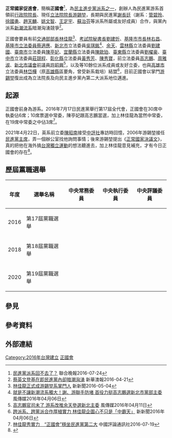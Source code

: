 {{Infobox political party
 |name          = 正常國家促進會
 |lang1         = 英語
 |name_lang1    = Taiwan Normal Country Promotion Association
 |colorcode     = #5D2971
 |abbreviation  = 正國會、TNCPA
 |foundation    = 2016年
 |predecessor   = {{plainlist|
* 游系
  }}
 |founder       = [[游錫堃|游錫堃]]
 |think_tank    = 正常國家文化基金會
 |seats1_title  = 票選中常委
 |seats1        = {{Infobox political party/seats|2|10|hex=#5d2971}}<ref>{{cite news|author=丘采薇|url=https://udn.com/news/story/6656/4713986?from=udn-relatednews_ch2|title=民進黨中常委出爐維持派系平衡 康裕成當選中評會主委|publisher=[[聯合報|聯合報]]|date=2020-07-19|access-date=2020-07-19|archive-date=2020-07-19|archive-url=https://web.archive.org/web/20200719165311/https://udn.com/news/story/6656/4713986?from=udn-relatednews_ch2|dead-url=no}}</ref>
 |seats2_title  = 票選中執委
 |seats2        = {{Infobox political party/seats|5|30|hex=#5d2971}}<ref>{{cite news|url=https://udn.com/news/story/6656/4713968?from=udn-relatednews_ch2|title=民進黨中執委改選 泛新潮流是最大贏家|publisher=[[中央社|中央社]]|date=2020-07-19|access-date=2020-07-19|archive-date=2020-07-19|archive-url=https://web.archive.org/web/20200719172645/https://udn.com/news/story/6656/4713968?from=udn-relatednews_ch2|dead-url=no}}</ref>
 |seats3_title  = 中評委
 |seats3        = {{Infobox political party/seats|2|11|hex=#5d2971}}<ref>{{cite news|author=林敬殷|url=https://udn.com/news/story/6656/4713953?from=udn-referralnews_ch2artbottom|title=中評委選舉出爐！新蘇連拿下過半六席 主委尚在協調|publisher=[[聯合報|聯合報]]|date=2020-07-19|access-date=2020-07-19|archive-date=2020-07-19|archive-url=https://web.archive.org/web/20200719171144/https://udn.com/news/story/6656/4713953?from=udn-referralnews_ch2artbottom|dead-url=no}}</ref>
}}

'''正常國家促進會'''，簡稱'''正國會'''<ref>[http://money.udn.com/money/story/7307/1849098 民進黨派系回不去了？] {{webarchive|url=https://web.archive.org/web/20160809115133/http://money.udn.com/money/story/7307/1849098 |date=2016-08-09 }}聯合晚報2016-07-24</ref>，為[[民主進步黨|民主進步黨]][[民主進步黨主要派系列表|派系之一]]，創辦人為民進黨游系首領前[[行政院院長|行政院院長]]、現任[[立法院院長|立法院院長]][[游錫堃|游錫堃]]，長期與民進黨[[謝長廷|謝長廷]]（謝系：[[管碧玲|管碧玲]]、[[徐國勇|徐國勇]]、[[趙天麟|趙天麟]]、[[姚文智|姚文智]]、[[王定宇|王定宇]]、[[蘇治芬|蘇治芬]]等派系所屬或友好成員）合作，與黨內派系[[新潮流系|新潮流系]]暗潮洶湧競爭<ref>[http://www.waou.com.mo/news_b/shownews.php?lang=cn&id=9884 蔡英文登基在即民進黨內卻暗潮洶湧] {{Wayback|url=http://www.waou.com.mo/news_b/shownews.php?lang=cn&id=9884 |date=20160816160710 }}新華澳報2016-04-21</ref>。

正國會要員有前[[中華民國交通部部長|交通部部長]][[林佳龍|林佳龍]]<ref>[http://www.new7.com.tw/NewsView.aspx?i=TXT201605041601402KH 林佳龍正式成游錫堃系掌門人 ] {{Wayback|url=http://www.new7.com.tw/NewsView.aspx?i=TXT201605041601402KH |date=20160813184325 }}新新聞2016-05-04</ref>、[[考試院|考試院]][[秘書長|秘書長]][[劉建忻|劉建忻]]、[[基隆市市長|基隆市市長]][[林右昌|林右昌]]、[[基隆市|基隆市]][[立法委員|立法委員]][[蔡適應|蔡適應]]、[[新北市|新北市]]立法委員[[吳琪銘|吳琪銘]]<ref>[http://www.storm.mg/article/97306 就是不讓新潮流系獨大！謝、游聯手防堵 首役力挺高志鵬選新北市黨部主委] {{Wayback|url=http://www.storm.mg/article/97306 |date=20170819145839 }}風傳媒2016年04月06日</ref>、[[余天|余天]]、[[雲林縣|雲林縣]]立法委員[[劉建國_(1969年)|劉建國]]、[[臺南市|臺南市]]立法委員[[陳亭妃|陳亭妃]]、[[宜蘭縣|宜蘭縣]]立法委員[[陳歐珀|陳歐珀]]、[[臺東縣|臺東縣]]立法委員[[劉櫂豪|劉櫂豪]]、[[臺中市|臺中市]]立法委員[[莊競程|莊競程]]、[[彰化縣|彰化縣]]立法委員[[黃秀芳|黃秀芳]]、[[陳秀寶|陳秀寶]]，前立法委員[[高志鵬|高志鵬]]、[[周雅淑|周雅淑]]、[[新北市議會|新北市議會]]前議員[[許昭興|許昭興]]<ref>[http://www.storm.mg/article/101629 高志鵬官司未了 游系改推余天參選新北主委] {{Wayback|url=http://www.storm.mg/article/101629 |date=20190502225735 }}風傳媒2016年04月11日</ref>，以及等10餘位派系成員或友好立委，也與[[高雄市|高雄市]]立法委員[[林岱樺|林岱樺]]（原[[高雄縣|高雄縣]]區要角，曾受新系栽培）結盟<ref>[http://www.storm.mg/article/97314 跨派系、跨黨派合作厚植實力 林佳龍企圖心不只是「中霸天」] {{Wayback|url=http://www.storm.mg/article/97314 |date=20210115192052 }}新新聞2016年04月06日</ref>，目前正國會以掌門[[游錫堃|游錫堃]]復出成為立法院長及向民主進步黨內第二大派系地位邁進。

== 起源 ==
正國會前身為游系。2016年7月17日民進黨舉行第17屆全代會，正國會在30席中執委佔6席；10席票選中常委，陳亭妃跟高志鵬當選，加上林佳龍為當然中常委，在19席中常委之中佔3席<ref>[http://hk.crntt.com/doc/1043/1/4/3/104314329.html 林佳龍秀實力　“正國會”穩坐民進黨第二大] {{Wayback|url=http://hk.crntt.com/doc/1043/1/4/3/104314329.html |date=20190502063618 }} 中國評論通訊社2016-07-19</ref>。

2021年4月22日，英系前立委[[陳昭南|陳昭南]]接受[[中評社|中評社]]專訪時回憶，2006年游錫堃接任[[民進黨主席|民進黨主席]]，弄一個辦公室找他詢問事情；後來游錫堃提出《[[正常國家決議文|正常國家決議文]]》，真的把他在海外搞[[台灣獨立運動|台灣獨立運動]]的想法聽進去，加上林佳龍意見補充，才有今日正國會的存在<ref>{{Cite web|url=http://hk.crntt.com/doc/1060/6/6/7/106066702.html|author=黃文-{杰}-|language=zh-hk|title=陳昭南：“正國會”與蘇貞昌紛爭看誰撐得久|publisher=中評社|date=2021-04-23|accessdate=2021-04-24|quote=}}</ref>。

== 歷屆黨職選舉 ==
{| class="wikitable"
|-
! 年度
! 選舉名稱
! 中央常務委員
! 中央執行委員
! 中央評議委員
|-
| 2016
| 第17屆黨職選舉
| {{Infobox political party/seats|2|10|hex=#5D2971}}
| {{Infobox political party/seats|6|30|hex=#5D2971}}
| {{Infobox political party/seats|2|11|hex=#5D2971}}
|-
| 2018
| 第18屆黨職選舉
| {{Infobox political party/seats|2|10|hex=#5D2971}}
| {{Infobox political party/seats|5|30|hex=#5D2971}}
| {{Infobox political party/seats|2|11|hex=#5D2971}}
|-
| 2020
| 第19屆黨職選舉
| {{Infobox political party/seats|2|10|hex=#5D2971}}
| {{Infobox political party/seats|5|30|hex=#5D2971}}
| {{Infobox political party/seats|2|11|hex=#5D2971}}
|}

== 參見 ==

{{民進黨派系}}

==參考資料==
{{reflist}}

== 外部連結 ==

[[Category:2016年台灣建立|Category:2016年台灣建立]]
[[Category:正國會|]]